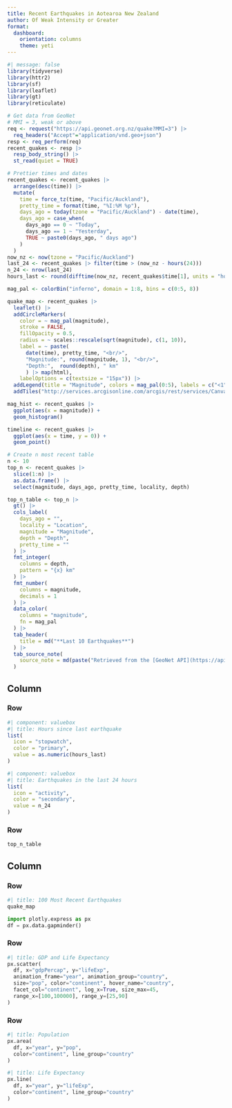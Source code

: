 ```yaml
---
title: Recent Earthquakes in Aotearoa New Zealand
author: Of Weak Intensity or Greater
format: 
  dashboard:
    orientation: columns
    theme: yeti
---
```


```r
#| message: false
library(tidyverse)
library(httr2)
library(sf)
library(leaflet)
library(gt)
library(reticulate)
```

```r
# Get data from GeoNet
# MMI = 3, weak or above
req <- request("https://api.geonet.org.nz/quake?MMI=3") |> 
  req_headers("Accept"="application/vnd.geo+json")
resp <- req_perform(req)
recent_quakes <- resp |> 
  resp_body_string() |> 
  st_read(quiet = TRUE)
```

```r
# Prettier times and dates
recent_quakes <- recent_quakes |> 
  arrange(desc(time)) |> 
  mutate(
    time = force_tz(time, "Pacific/Auckland"),
    pretty_time = format(time, "%I:%M %p"),
    days_ago = today(tzone = "Pacific/Auckland") - date(time),
    days_ago = case_when(
      days_ago == 0 ~ "Today",
      days_ago == 1 ~ "Yesterday",
      TRUE ~ paste0(days_ago, " days ago")
    )
  )
now_nz <- now(tzone = "Pacific/Auckland")
last_24 <- recent_quakes |> filter(time > (now_nz - hours(24)))
n_24 <- nrow(last_24)
hours_last <- round(difftime(now_nz, recent_quakes$time[1], units = "hours"))
```

```r
mag_pal <- colorBin("inferno", domain = 1:8, bins = c(0:5, 8))

quake_map <- recent_quakes |> 
  leaflet() |> 
  addCircleMarkers(
    color = ~ mag_pal(magnitude),
    stroke = FALSE,
    fillOpacity = 0.5,
    radius = ~ scales::rescale(sqrt(magnitude), c(1, 10)),
    label = ~ paste(
      date(time), pretty_time, "<br/>",
      "Magnitude:", round(magnitude, 1), "<br/>", 
      "Depth:",  round(depth), " km"
      ) |> map(html),
    labelOptions = c(textsize = "15px")) |> 
  addLegend(title = "Magnitude", colors = mag_pal(0:5), labels = c("<1", 1:4,">5")) |> 
  addTiles("http://services.arcgisonline.com/arcgis/rest/services/Canvas/World_Light_Gray_Base/MapServer/tile/{z}/{y}/{x}", options = tileOptions(minZoom = 5, maxZoom = 10)) 
```

```r
mag_hist <- recent_quakes |> 
  ggplot(aes(x = magnitude)) +
  geom_histogram()
```

```r
timeline <- recent_quakes |> 
  ggplot(aes(x = time, y = 0)) +
  geom_point()
```


```r
# Create n most recent table
n <- 10
top_n <- recent_quakes |> 
  slice(1:n) |> 
  as.data.frame() |> 
  select(magnitude, days_ago, pretty_time, locality, depth) 

top_n_table <- top_n |> 
  gt() |> 
  cols_label(
    days_ago = "",
    locality = "Location",
    magnitude = "Magnitude",
    depth = "Depth",
    pretty_time = ""
  ) |> 
  fmt_integer(
    columns = depth, 
    pattern = "{x} km"
  ) |> 
  fmt_number(
    columns = magnitude,
    decimals = 1
  ) |> 
  data_color(
    columns = "magnitude",
    fn = mag_pal
  ) |>
  tab_header(
    title = md("**Last 10 Earthquakes**")
  ) |> 
  tab_source_note(
    source_note = md(paste("Retrieved from the [GeoNet API](https://api.geonet.org.nz/) at", format(now_nz, "%Y/%m/%d %H:%M %Z")))
  )
```

## Column

### Row 

```r
#| component: valuebox
#| title: Hours since last earthquake
list(
  icon = "stopwatch",
  color = "primary",
  value = as.numeric(hours_last)
)
```

```r
#| component: valuebox
#| title: Earthquakes in the last 24 hours
list(
  icon = "activity",
  color = "secondary",
  value = n_24
)
```

### Row

```r
top_n_table
```


## Column
### Row {height=30%}
```r
#| title: 100 Most Recent Earthquakes
quake_map
```


```python
import plotly.express as px
df = px.data.gapminder()
```

### Row {height=40%}

```python
#| title: GDP and Life Expectancy 
px.scatter(  
  df, x="gdpPercap", y="lifeExp", 
  animation_frame="year", animation_group="country", 
  size="pop", color="continent", hover_name="country",
  facet_col="continent", log_x=True, size_max=45, 
  range_x=[100,100000], range_y=[25,90] 
)  
```

### Row {height=30%}

```python
#| title: Population
px.area(
  df, x="year", y="pop", 
  color="continent", line_group="country"
)
```

```python
#| title: Life Expectancy
px.line(
  df, x="year", y="lifeExp", 
  color="continent", line_group="country"
)
```